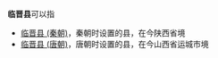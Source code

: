 '''临晋县'''可以指
* [[临晋县_(秦朝)|临晋县 (秦朝)]]，秦朝时设置的县，在今陕西省境
* [[临晋县_(唐朝)|临晋县 (唐朝)]]，唐朝时设置的县，在今山西省运城市境
{{Disambiguation|L|Cat=三字中国县名消歧义}}
